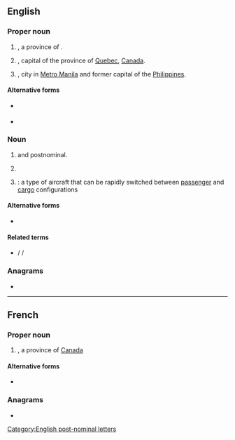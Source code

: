 {{also|Qc|qc|Qc.|Q.C.|Q. C.}}
==English==

===Proper noun===
{{en-proper noun}}

# {{lb|en|Canada}} {{abbreviation of|en|Quebec|nodot=1}}, a province of {{l|en|Canada}}.
#: {{coordinate terms|en|AB|BC|MB|NB|NL|NS|NT|NU|ON|PE|SK|YT}}
# {{lb|en|Canada}} {{abbreviation of|en|Quebec City|nodot=1}}, capital of the province of [[Quebec]], [[Canada]].
# {{lb|en|Philippines}} {{initialism of|en|Quezon City|nodot=1}}, city in [[Metro Manila]] and former capital of the [[Philippines]].

====Alternative forms====
* {{sense|Canadian province}} {{alter|en|Qc|Qc.}}
* {{sense|Canadian city}} {{alter|en|Q.C.|Q. C.}}

===Noun===
{{en-noun|~}}

# {{lb|en|UK|Canada|New Zealand|occasionally|Australia}} {{initialism of|en|Queen's Counsel}} and postnominal.
# {{initialism of|en|quality control}}
# {{lb|en|aviation}} {{initialism of|en|[[quick]] [[change]]|nodot=1}}: a type of aircraft that can be rapidly switched between [[passenger]] and [[cargo]] configurations

====Alternative forms====
* {{alter|en|Q.C.|Q. C.}} {{q|not including ''chloroquine''}}

====Related terms====
* {{sense|Queen's Counsel}} {{l|en|KC}} / {{l|en|K.C.}} / {{l|en|K. C.}} {{gloss|King's Counsel}}

===Anagrams===
* {{anagrams|en|a=cq|CQ}}

[[Category:English post-nominal letters‎]]

----

==French==

===Proper noun===
{{fr-proper noun|m}}

# {{abbreviation of|fr|[[Québec]]|dot}}, a province of [[Canada]]

====Alternative forms====
* {{alt|fr|Qc|Qc.}}

===Anagrams===
* {{l|fr|CQ}}